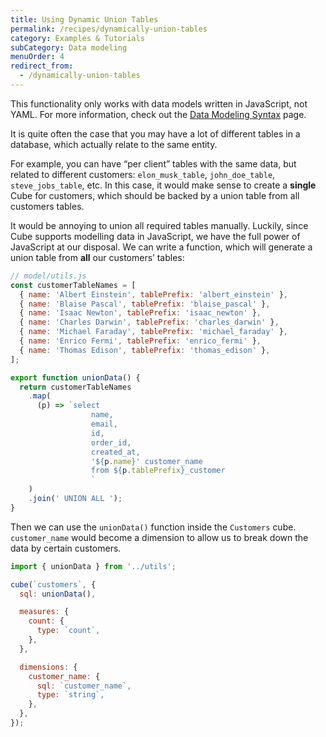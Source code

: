 ```yaml
---
title: Using Dynamic Union Tables
permalink: /recipes/dynamically-union-tables
category: Examples & Tutorials
subCategory: Data modeling
menuOrder: 4
redirect_from:
  - /dynamically-union-tables
---
```


<InfoBox>

This functionality only works with data models written in JavaScript, not YAML.
For more information, check out the [Data Modeling Syntax][ref-modeling-syntax] page.

</InfoBox>

It is quite often the case that you may have a lot of different tables in a
database, which actually relate to the same entity.

For example, you can have “per client” tables with the same data, but related to
different customers: `elon_musk_table`, `john_doe_table`, `steve_jobs_table`,
etc. In this case, it would make sense to create a **single** Cube for
customers, which should be backed by a union table from all customers tables.

It would be annoying to union all required tables manually. Luckily, since Cube
supports modelling data in JavaScript, we have the full power of JavaScript at our disposal.
We can write a function, which will generate a union table from **all** our
customers’ tables:

```javascript
// model/utils.js
const customerTableNames = [
  { name: 'Albert Einstein', tablePrefix: 'albert_einstein' },
  { name: 'Blaise Pascal', tablePrefix: 'blaise_pascal' },
  { name: 'Isaac Newton', tablePrefix: 'isaac_newton' },
  { name: 'Charles Darwin', tablePrefix: 'charles_darwin' },
  { name: 'Michael Faraday', tablePrefix: 'michael_faraday' },
  { name: 'Enrico Fermi', tablePrefix: 'enrico_fermi' },
  { name: 'Thomas Edison', tablePrefix: 'thomas_edison' },
];

export function unionData() {
  return customerTableNames
    .map(
      (p) => `select
                  name,
                  email,
                  id,
                  order_id,
                  created_at,
                  '${p.name}' customer_name
                  from ${p.tablePrefix}_customer
                  `
    )
    .join(' UNION ALL ');
}
```

Then we can use the `unionData()` function inside the `Customers` cube.
`customer_name` would become a dimension to allow us to break down the data by
certain customers.

```javascript
import { unionData } from '../utils';

cube(`customers`, {
  sql: unionData(),

  measures: {
    count: {
      type: `count`,
    },
  },

  dimensions: {
    customer_name: {
      sql: `customer_name`,
      type: `string`,
    },
  },
});
```

[ref-modeling-syntax]: /data-modeling/syntax
